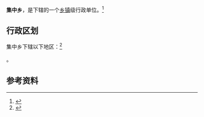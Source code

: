 {{中国乡级行政区|54/21/27/206/000}}

'''集中乡'''，是{{PRC admin/fullname|54/21/27/206/000|3}}下辖的一个[[乡镇|乡镇]]级行政单位。<ref>{{PRC admin/ref sgc|{{PRC admin/parent|54/21/27/206/000}}}}</ref>

== 行政区划 ==

集中乡下辖以下地区：<ref>{{PRC admin/ref sgc|54/21/27/206/000}}</ref>

{{PRC admin/children|54/21/27/206/000}}。

== 参考资料 ==

{{reflist}}

{{行政区划小作品}}
{{PRC admin/navcat|54/21/27/206/000}}